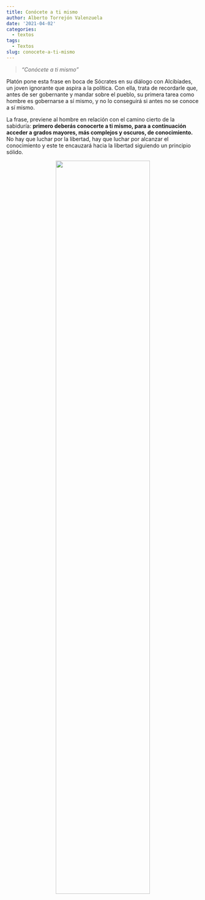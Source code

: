 ```yaml
---
title: Conócete a ti mismo
author: Alberto Torrejón Valenzuela
date: '2021-04-02'
categories:
  - textos
tags:
  - Textos
slug: conocete-a-ti-mismo
---
```


> *"Conócete a ti mismo"*

<div class="just">
<span class = "primerapalabra">P</span>latón pone esta frase en boca de Sócrates en su diálogo con Alcibíades, un joven ignorante que aspira a la política. Con ella, trata de recordarle que, antes de ser gobernante y mandar sobre el pueblo, su primera tarea como hombre es gobernarse a sí mismo, y no lo conseguirá si antes no se conoce a sí mismo.

La frase, previene al hombre en relación con el camino cierto de la sabiduría: **primero deberás conocerte a ti mismo, para a continuación acceder a grados mayores, más complejos y oscuros, de conocimiento.** No hay que luchar por la libertad, hay que luchar por alcanzar el conocimiento y este te encauzará hacia la libertad siguiendo un principio sólido.
</div>

<center>
![](/text/Img/delfos.jpeg){width=70% height=70%}
</center>